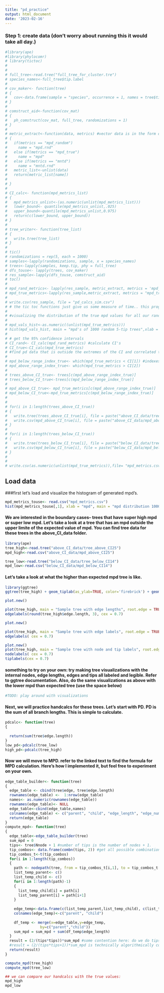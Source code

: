 ```yaml
---
title: "pd_practice"
output: html_document
date: '2023-02-16'
---
```


### Step 1: create data (don't worry about running this it would take all day.)

```r
#library(ape)
#library(phylocomr)
# library(tictoc)
# 
# 
# full_tree<-read.tree("full_tree_for_cluster.tre")
# species_names<-full_tree$tip.label
# 
# cov_maker<- function(tree)
# {
#   cov<-data.frame(sample = "species", occurrence = 1, names = tree$tip.label)
# }
# 
# comstruct_aid<-function(cov_mat)
# {
#   ph_comstruct(cov_mat, full_tree, randomizations = 1)
# }
# 
# metric_extract<-function(data, metrics) #vector data is in the form of ph_comstruct output file 
# {
#   if(metrics == "mpd_random")
#     name = "mpd.rnd"
#   else if(metrics == "mpd_true")
#     name = "mpd"
#   else if(metrics == "mntd")
#     name = "mntd.rnd"
#   metric_list<-unlist(data)
#   return(metric_list[name])
#   
# }
# 
# CI_calc<- function(mpd_metrics_list)
# {
#   mpd_metrics_unlist<-(as.numeric(unlist(mpd_metrics_list)))
#   lower_bound<- quantile(mpd_metrics_unlist,.025)
#   upper_bound<-quantile(mpd_metrics_unlist,0.975)
#   return(c(lower_bound, upper_bound))
# }
# 
# tree_writer<- function(tree_list)
# {
#   write.tree(tree_list)
# }
# 
# tic()
# randomizations = rep(5, each = 1000)
# samples<-lapply(randomizations, sample, x = species_names)
# trees<-lapply(samples, keep.tip, phy = full_tree)
# dfs_touse<- lapply(trees, cov_maker)
# res_sample<-lapply(dfs_touse, comstruct_aid)
# toc()
# 
# mpd_rand_metrics<- lapply(res_sample, metric_extract, metrics = 'mpd_random')
# mpd_true_metrics<-lapply(res_sample,metric_extract, metrics = "mpd_true")
# 
# write.csv(res_sample, file = "pd_calcs_sim.csv")
# # the tic toc functions just give us some measure of time.. this program took 11 hours to run!
# 
# #visualizing the distribution of the true mpd values for all our random trees. 
# 
# mpd_vals_hist<-as.numeric((unlist(mpd_true_metrics)))
# hist(mpd_vals_hist, main = "mpd's of 1000 random 5-tip trees",xlab = "mpd")
# 
# # get the 95% confidence intervals
# CI_rand<- CI_calc(mpd_rand_metrics) #calculate CI's
# CI_true<-CI_calc(mpd_true_metrics)
# #find pd data that is outside the extremes of the CI and correlated tree data
# 
# mpd_below_range_index_true<- which(mpd_true_metrics < CI[1]) #indexes the same through the pd vector and the trees vector. 
# mpd_above_range_index_true<- which(mpd_true_metrics > CI[2])
# 
# trees_above_CI_true<- trees[c(mpd_above_range_index_true)]
# trees_below_CI_true<-trees[c(mpd_below_range_index_true)]
# 
# mpd_above_CI_true<- mpd_true_metrics[c(mpd_above_range_index_true)]
# mpd_below_CI_true<-mpd_true_metrics[c(mpd_below_range_index_true)]
# 
# 
# for(i in 1:length(trees_above_CI_true))
# {
#   write.tree(trees_above_CI_true[i], file = paste("above_CI_data/tree_above_CI",i, sep = ''))
#   write.csv(mpd_above_CI_true[i], file = paste("above_CI_data/mpd_above_CI",i,sep = ''))
# }
# 
# for(i in 1:length(trees_below_CI_true))
# {
#   write.tree(trees_below_CI_true[i], file = paste("below_CI_data/tree_below_CI",i, sep = ''))
#   write.csv(mpd_below_CI_true[i], file = paste("below_CI_data/mpd_below_CI",i,sep = ''))
# }
# 
# 
# write.csv(as.numeric(unlist(mpd_true_metrics)),file= "mpd_metrics.csv",row.names=F)
```

## Load data

###first let's load and visualize the histogram of generated mpd's.


```r
mpd_metrics_touse<- read.csv("mpd_metrics.csv")
hist(mpd_metrics_touse[,1], xlab = "mpd", main = "mpd distribution 1000 rand")
```

#### We are interested in the boundary cases-- trees that have super high mpd or super low mpd. Let's take a look at a tree that has an mpd outside the upper limite of the expected value of mpd. You can find tree data for these trees in the above_CI_data folder. 

```r
library(ape)
tree_high<-read.tree("above_CI_data/tree_above_CI25")
mpd_high<-read.csv("above_CI_data/mpd_above_CI25")

tree_low<-read.tree("below_CI_data/tree_below_CI14")
mpd_low<-read.csv("below_CI_data/mpd_below_CI14")
```
#### Let's take a look at what the higher than expected mpd tree is like. 

```r
library(ggtree)
ggtree(tree_high) + geom_tiplab(as_ylab=TRUE, color='firebrick') + geom_rootedge(50)#here's a way we can visualize the tree simply with tips labeled as speciies

plot.new()

plot(tree_high, main = "Sample tree with edge lengths", root.edge = TRUE)
edgelabels(round(tree_high$edge.length, 3), cex = 0.7)

plot.new()

plot(tree_high, main = "Sample tree with edge labels", root.edge = TRUE)
edgelabels( cex = 0.7)

plot.new()
plot(tree_high, main = "Sample tree with node and tip labels", root.edge = TRUE)
nodelabels( cex = 0.7)
tiplabels(cex = 0.7)

```
#### something to try on your own: try making tree visualizations with the internal nodes, edge lengths, edges and tips all labeled and legible. Refer to ggtree documentation. Also, do the same visualizations as above with the lower mpd than expected tree (use the space below)

```r
#TODO: play around with visualizations
```

#### Next, we will practice handcalcs for these trees. Let's start with PD. PD is the sum of all branch lengths. This is simple to calculate. 

```r
pdcalc<- function(tree)
{
  
  return(sum(tree$edge.length))
}
low_pd<-pdcalc(tree_low)
high_pd<-pdcalc(tree_high)
```
#### Now we will move to MPD. refer to the linked text to find the formula for MPD calculation. Here's how I implemented it, but feel free to experiment on your own. 
```r
edge_table_builder<- function(tree)
{
  edge_table <- cbind(tree$edge, tree$edge.length)
  rownames(edge_table) <-  1:nrow(edge_table)
  names<- as.numeric(rownames(edge_table))
  rownames(edge_table)<- NULL
  edge_table<-cbind(edge_table,names)
  colnames(edge_table) <- c("parent", "child", "edge_length", "edge_number")
  return(edge_table)
}
compute_mpd<- function(tree)
{
  edge_table<-edge_table_builder(tree)
  sum_mpd = 0
  tips<- tree$Nnode + 1 #number of tips is the number of nodes + 1. 
  tip_combos<- data.frame(combn(tips, 2)) #get all possible combinations of tip values. 
  tip_combos_t<-t(tip_combos)
  for(i in 1:length(tip_combos))
  {
    path <- nodepath(tree, from = tip_combos_t[i,1], to = tip_combos_t[i,2])
    list_temp_parent<- c()
    list_temp_child <- c()
    for(i in 1:length(path)-1)
    {
      list_temp_child[i] = path[i]
      list_temp_parent[i] = path[i+1]
    }
    
    edge_temp<-data.frame(c(list_temp_parent,list_temp_child), c(list_temp_child,list_temp_parent)) #this is very hacky. 
    colnames(edge_temp)<-c("parent", "child")
    
    df_temp <- merge(x=edge_table,y=edge_temp, 
                by=c("parent","child"))
    sum_mpd = sum_mpd + sum(df_temp$edge_length)
  }
  result = (2/(tips*tips))*sum_mpd #some contention here: do we do tips*tips+1 or tips*tips? 
  #result = (2/(tips*tips+1))*sum_mpd is technically algorithmically correct.
  return(result)
}

compute_mpd(tree_high)
compute_mpd(tree_low)

## we can compare our handcalcs with the true values:
mpd_high 
mpd_low
```
